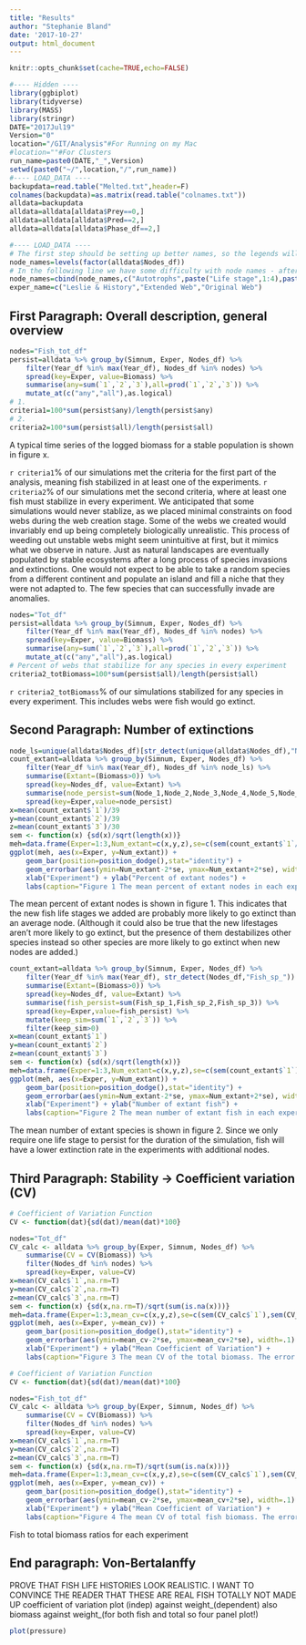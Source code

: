```yaml
---
title: "Results"
author: "Stephanie Bland"
date: '2017-10-27'
output: html_document
---
```


```r
knitr::opts_chunk$set(cache=TRUE,echo=FALSE)
```
```r
#---- Hidden ----
library(ggbiplot)
library(tidyverse)
library(MASS)
library(stringr)
DATE="2017Jul19"
Version="0"
location="/GIT/Analysis"#For Running on my Mac
#location=""#For Clusters
run_name=paste0(DATE,"_",Version)
setwd(paste0("~/",location,"/",run_name))
#---- LOAD_DATA ----
backupdata=read.table("Melted.txt",header=F)
colnames(backupdata)=as.matrix(read.table("colnames.txt"))
alldata=backupdata
alldata=alldata[alldata$Prey==0,]
alldata=alldata[alldata$Pred==2,]
alldata=alldata[alldata$Phase_df==2,]

#---- LOAD_DATA ----
# The first step should be setting up better names, so the legends will automatically be named properly. This is to avoid having vague graphs with names like "experiment 1" and experiment 2" because people will definitely forget what that means.
node_names=levels(factor(alldata$Nodes_df))
# In the following line we have some difficulty with node names - after 10 the levels function tries to sort alphabetically but fails miserably.
node_names=cbind(node_names,c("Autotrophs",paste("Life stage",1:4),paste("Fish",1:3),"Fish","Invertebrates",rep("Node",39),"Non Fish","Total Biomass"))
exper_name=c("Leslie & History","Extended Web","Original Web")
```

## First Paragraph: Overall description, general overview

```r
nodes="Fish_tot_df"
persist=alldata %>% group_by(Simnum, Exper, Nodes_df) %>%
	filter(Year_df %in% max(Year_df), Nodes_df %in% nodes) %>%
	spread(key=Exper, value=Biomass) %>%
	summarise(any=sum(`1`,`2`,`3`),all=prod(`1`,`2`,`3`)) %>%
	mutate_at(c("any","all"),as.logical)
# 1.
criteria1=100*sum(persist$any)/length(persist$any)
# 2.
criteria2=100*sum(persist$all)/length(persist$all)
```

A typical time series of the logged biomass for a stable population is shown in figure x. 

`r criteria1`% of our simulations met the criteria for the first part of the analysis, meaning fish stabilized in at least one of the experiments. `r criteria2`% of our simulations met the second criteria, where at least one fish must stabilize in every experiment. We anticipated that some simulations would never stablize, as we placed minimal constraints on food webs during the web creation stage. Some of the webs we created would invariably end up being completely biologically unrealistic. This process of weeding out unstable webs might seem unintuitive at first, but it mimics what we observe in nature. Just as natural landscapes are eventually populated by stable ecosystems after a long process of species invasions and extinctions. One would not expect to be able to take a random species from a different continent and populate an island and fill a niche that they were not adapted to. The few species that can successfully invade are anomalies. 
```r
nodes="Tot_df"
persist=alldata %>% group_by(Simnum, Exper, Nodes_df) %>%
	filter(Year_df %in% max(Year_df), Nodes_df %in% nodes) %>%
	spread(key=Exper, value=Biomass) %>%
	summarise(any=sum(`1`,`2`,`3`),all=prod(`1`,`2`,`3`)) %>%
	mutate_at(c("any","all"),as.logical)
# Percent of webs that stabilize for any species in every experiment
criteria2_totBiomass=100*sum(persist$all)/length(persist$all)
```
`r criteria2_totBiomass`% of our simulations stabilized for any species in every experiment. This includes webs were fish would go extinct. 

## Second Paragraph: Number of extinctions
```r
node_ls=unique(alldata$Nodes_df)[str_detect(unique(alldata$Nodes_df),"Node_")]
count_extant=alldata %>% group_by(Simnum, Exper, Nodes_df) %>%
	filter(Year_df %in% max(Year_df), Nodes_df %in% node_ls) %>% 
	summarise(Extant=(Biomass>0)) %>%
	spread(key=Nodes_df, value=Extant) %>%
	summarise(node_persist=sum(Node_1,Node_2,Node_3,Node_4,Node_5,Node_6,Node_7,Node_8,Node_9,Node_10,Node_11,Node_12,Node_13,Node_14,Node_15,Node_16,Node_17,Node_18,Node_19,Node_20,Node_21,Node_22,Node_23,Node_24,Node_25,Node_26,Node_27,Node_28,Node_29,Node_30,Node_31,Node_32,Node_33,Node_34,Node_35,Node_36,Node_37,Node_38,Node_39)) %>%
	spread(key=Exper,value=node_persist)
x=mean(count_extant$`1`)/39
y=mean(count_extant$`2`)/39
z=mean(count_extant$`3`)/30
sem <- function(x) {sd(x)/sqrt(length(x))}
meh=data.frame(Exper=1:3,Num_extant=c(x,y,z),se=c(sem(count_extant$`1`/39),sem(count_extant$`2`/39),sem(count_extant$`3`/30)))
ggplot(meh, aes(x=Exper, y=Num_extant)) +
	geom_bar(position=position_dodge(),stat="identity") + 
	geom_errorbar(aes(ymin=Num_extant-2*se, ymax=Num_extant+2*se), width=.1) +
	xlab("Experiment") + ylab("Percent of extant nodes") +
	labs(caption="Figure 1 The mean percent of extant nodes in each experiment. The error bars are of 2 times the standard error.")
```

The mean percent of extant nodes is shown in figure 1. This indicates that the new fish life stages we added are probably more likely to go extinct than an average node. (Although it could also be true that the new lifestages aren't more likely to go extinct, but the presence of them destabilizes other species instead so other species are more likely to go extinct when new nodes are added.)

```r
count_extant=alldata %>% group_by(Simnum, Exper, Nodes_df) %>%
	filter(Year_df %in% max(Year_df), str_detect(Nodes_df,"Fish_sp_")) %>% 
	summarise(Extant=(Biomass>0)) %>%
	spread(key=Nodes_df, value=Extant) %>%
	summarise(fish_persist=sum(Fish_sp_1,Fish_sp_2,Fish_sp_3)) %>%
	spread(key=Exper,value=fish_persist) %>%
	mutate(keep_sim=sum(`1`,`2`,`3`)) %>%
	filter(keep_sim>0)
x=mean(count_extant$`1`)
y=mean(count_extant$`2`)
z=mean(count_extant$`3`)
sem <- function(x) {sd(x)/sqrt(length(x))}
meh=data.frame(Exper=1:3,Num_extant=c(x,y,z),se=c(sem(count_extant$`1`),sem(count_extant$`2`),sem(count_extant$`3`)))
ggplot(meh, aes(x=Exper, y=Num_extant)) +
	geom_bar(position=position_dodge(),stat="identity") + 
	geom_errorbar(aes(ymin=Num_extant-2*se, ymax=Num_extant+2*se), width=.1) +
	xlab("Experiment") + ylab("Number of extant fish") +
	labs(caption="Figure 2 The mean number of extant fish in each experiment. The error bars are of 2 times the standard error.")
```

The mean number of extant species is shown in figure 2. Since we only require one life stage to persist for the duration of the simulation, fish will have a lower extinction rate in the experiments with additional nodes.

## Third Paragraph: Stability -> Coefficient variation (CV)
```r
# Coefficient of Variation Function
CV <- function(dat){sd(dat)/mean(dat)*100}

nodes="Tot_df"
CV_calc <- alldata %>% group_by(Exper, Simnum, Nodes_df) %>% 
	summarise(CV = CV(Biomass)) %>% 
	filter(Nodes_df %in% nodes) %>%
	spread(key=Exper, value=CV)
x=mean(CV_calc$`1`,na.rm=T)
y=mean(CV_calc$`2`,na.rm=T)
z=mean(CV_calc$`3`,na.rm=T)
sem <- function(x) {sd(x,na.rm=T)/sqrt(sum(is.na(x)))}
meh=data.frame(Exper=1:3,mean_cv=c(x,y,z),se=c(sem(CV_calc$`1`),sem(CV_calc$`2`),sem(CV_calc$`3`)))
ggplot(meh, aes(x=Exper, y=mean_cv)) +
	geom_bar(position=position_dodge(),stat="identity") + 
	geom_errorbar(aes(ymin=mean_cv-2*se, ymax=mean_cv+2*se), width=.1) +
	xlab("Experiment") + ylab("Mean Coefficient of Variation") +
	labs(caption="Figure 3 The mean CV of the total biomass. The error bars are of 2 times the standard error.")

```


```r
# Coefficient of Variation Function
CV <- function(dat){sd(dat)/mean(dat)*100}

nodes="Fish_tot_df"
CV_calc <- alldata %>% group_by(Exper, Simnum, Nodes_df) %>% 
	summarise(CV = CV(Biomass)) %>% 
	filter(Nodes_df %in% nodes) %>%
	spread(key=Exper, value=CV)
x=mean(CV_calc$`1`,na.rm=T)
y=mean(CV_calc$`2`,na.rm=T)
z=mean(CV_calc$`3`,na.rm=T)
sem <- function(x) {sd(x,na.rm=T)/sqrt(sum(is.na(x)))}
meh=data.frame(Exper=1:3,mean_cv=c(x,y,z),se=c(sem(CV_calc$`1`),sem(CV_calc$`2`),sem(CV_calc$`3`)))
ggplot(meh, aes(x=Exper, y=mean_cv)) +
	geom_bar(position=position_dodge(),stat="identity") + 
	geom_errorbar(aes(ymin=mean_cv-2*se, ymax=mean_cv+2*se), width=.1) +
	xlab("Experiment") + ylab("Mean Coefficient of Variation") +
	labs(caption="Figure 4 The mean CV of total fish biomass. The error bars are of 2 times the standard error.")

```


Fish to total biomass ratios for each experiment


## End paragraph: Von-Bertalanffy
PROVE THAT FISH LIFE HISTORIES LOOK REALISTIC. I WANT TO CONVINCE THE READER THAT THESE ARE REAL FISH TOTALLY NOT MADE UP
coefficient of variation plot (indep) against weight_\infty (dependent) also biomass against weight_\infty (for both fish and total so four panel plot!)



```r
plot(pressure)
```















